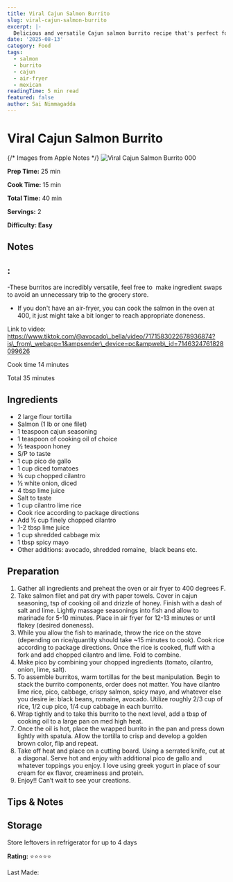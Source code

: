 ```yaml
---
title: Viral Cajun Salmon Burrito
slug: viral-cajun-salmon-burrito
excerpt: |-
  Delicious and versatile Cajun salmon burrito recipe that's perfect for a quick and easy meal.
date: '2025-08-13'
category: Food
tags:
  - salmon
  - burrito
  - cajun
  - air-fryer
  - mexican
readingTime: 5 min read
featured: false
author: Sai Nimmagadda
---
```

# Viral Cajun Salmon Burrito

{/* Images from Apple Notes */}
![Viral Cajun Salmon Burrito 000](/images/articles/viral-cajun-salmon-burrito-000.jpg)


**Prep Time:** 25 min

**Cook Time:** 15 min

**Total Time:** 40 min

**Servings:** 2

**Difficulty: Easy**

## Notes

## :

-These burritos are incredibly versatile, feel free to  make ingredient swaps to avoid an unnecessary trip to the grocery store.

- If you don't have an air-fryer, you can cook the salmon in the oven at 400, it just might take a bit longer to reach appropriate doneness.

Link to video: https://www.tiktok.com/@avocado\_bella/video/7171583022678936874?is\_from\_webapp=1&ampsender\_device=pc&ampweb\_id=7146324761828099626

Cook time 14 minutes

Total 35 minutes

## Ingredients

- 2 large flour tortilla
- Salmon (1 lb or one filet)
- 1 teaspoon cajun seasoning
- 1 teaspoon of cooking oil of choice
- ½ teaspoon honey
- S/P to taste
- 1 cup pico de gallo
- 1 cup diced tomatoes
- ¾ cup chopped cilantro
- ½ white onion, diced
- 4 tbsp lime juice
- Salt to taste
- 1 cup cilantro lime rice
- Cook rice according to package directions
- Add ½ cup finely chopped cilantro
- 1-2 tbsp lime juice
- 1 cup shredded cabbage mix
- 1 tbsp spicy mayo
- Other additions: avocado, shredded romaine,  black beans etc.

## Preparation

1. Gather all ingredients and preheat the oven or air fryer to 400 degrees F.
2. Take salmon filet and pat dry with paper towels. Cover in cajun seasoning, tsp of cooking oil and drizzle of honey. Finish with a dash of salt and lime. Lightly massage seasonings into fish and allow to marinade for 5-10 minutes. Place in air fryer for 12-13 minutes or until flakey (desired doneness).
3. While you allow the fish to marinade, throw the rice on the stove (depending on rice/quantity should take ~15 minutes to cook). Cook rice according to package directions. Once the rice is cooked, fluff with a fork and add chopped cilantro and lime. Fold to combine.
4. Make pico by combining your chopped ingredients (tomato, cilantro, onion, lime, salt).
5. To assemble burritos, warm tortillas for the best manipulation. Begin to stack the burrito components, order does not matter. You have cilantro lime rice, pico, cabbage, crispy salmon, spicy mayo, and whatever else you desire ie: black beans, romaine, avocado. Utilize roughly 2/3 cup of rice, 1/2 cup pico, 1/4 cup cabbage in each burrito.
6. Wrap tightly and to take this burrito to the next level, add a tbsp of cooking oil to a large pan on med high heat.
7. Once the oil is hot, place the wrapped burrito in the pan and press down lightly with spatula. Allow the tortilla to crisp and develop a golden brown color, flip and repeat.
8. Take off heat and place on a cutting board. Using a serrated knife, cut at a diagonal. Serve hot and enjoy with additional pico de gallo and whatever toppings you enjoy. I love using greek yogurt in place of sour cream for ex flavor, creaminess and protein.
9. Enjoy!! Can’t wait to see your creations.

## Tips & Notes

## Storage

Store leftovers in refrigerator for up to 4 days

**Rating:** ⭐⭐⭐⭐⭐

Last Made:
